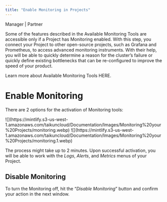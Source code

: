 ```yaml
---
title: "Enable Monitoring in Projects"
---
```


<Icon icon="user-tie" iconType="solid" /> Manager | <Icon icon="handshake" iconType="solid" /> Partner

Some of the features described in the Available Monitoring Tools are accessible only if a Project has Monitoring enabled. With this step, you connect your Project to other open-source projects, such as Grafana and Prometheus, to access advanced monitoring instruments. With their help, you will be able to quickly determine a reason for the cluster’s failure or quickly define existing bottlenecks that can be re-configured to improve the speed of your product.

<Card title="Available Monitoring Tools" icon="desktop" horizontal="yes" href="/docs/navigating-taikun">
  Learn more about Available Monitoring Tools HERE.
</Card>

# Enable Monitoring

There are 2 options for the activation of Monitoring tools:

<AccordionGroup>
  <Accordion title="Enable monitoring during the Project creation" icon="circle-check">
    <Frame caption="Enable Monitoring">
      ![](https://mintlify.s3-us-west-1.amazonaws.com/taikuncloud/Documentation/Images/Monitoring%20your%20Projects/monitoring.webp)
    </Frame>
  </Accordion>

  <Accordion title="Alternatively, it can be activated in the already created Projects" icon="circle-check">
    <Frame caption="Enable Monitoring">
      ![](https://mintlify.s3-us-west-1.amazonaws.com/taikuncloud/Documentation/Images/Monitoring%20your%20Projects/monitoring.1.webp)
    </Frame>
  </Accordion>
</AccordionGroup>

The process might take up to 2 minutes. Upon successful activation, you will be able to work with the *Logs*, *Alerts*, and *Metrics* menus of your Project.

## Disable Monitoring&#x20;

To turn the Monitoring off, hit the “*Disable Monitoring*” button and confirm your action in the next window.